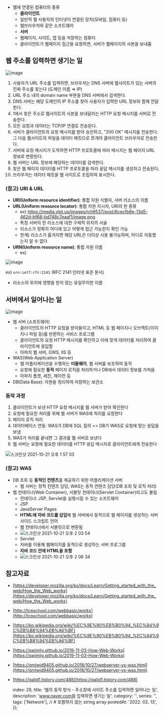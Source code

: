 
- 웹에 연결된 컴퓨터의 종류
  - **클라이언트**
  - 일반적 웹 사용자의 인터넷이 연결된 장치(모바일, 컴퓨터 등)
  - 웹브라우저와 같은 소프트웨어
  - **서버**
  - 웹페이지, 사이트, 앱 등을 저장하는 컴퓨터
  - 클라이언트가 웹페이지 접근을 요청하면, 서버가 웹페이지의 사본을 보내줌

## 웹 주소를 입력하면 생기는 일

![image](https://user-images.githubusercontent.com/40057032/138212486-98e336b2-dea8-46c3-8c2a-185163788efd.png)

1. 사용자가 URL 주소를 입력하면, 브라우저는 DNS 서버에 웹사이트가 있는 서버의 진짜 주소를 찾는다 (도메인 이름 ⇒ IP)
 1. URL 주소 내의 domain name 부분을 DNS 서버에서 검색한다.
 2. DNS 서버는 해당 도메인의 IP 주소를 찾아 사용자가 입력한 URL 정보와 함께 전달한다.
2. 1에서 찾은 주소로 웹사이트의 사본을 보내달라는 HTTP 요청 메시지를 서버로 전송한다.
 1. 모든 요청과 데이터는 TCP/IP 연결로 전송된다.
3. 서버가 클라이언트의 요청 메시지를 받아 승인하고, "200 OK" 메시지를 전송한다. 그 다음 웹사이트의 파일을 데이터 패킷으로 쪼개어 클라이언트 브라우저로 전송한다.
 1. 서버에 요청 메시지가 도착하면 HTTP 프로토콜에 따라 메시지는 웹 페이지 URL 정보로 변환된다.
 2. 웹 서버는 URL 정보에 해당하는 데이터를 검색한다.
 3. 찾은 웹 페이지 데이터를 HTTP 프로토콜을 따라 응답 메시지를 생성하고 전송된다.
4. 브라우저는 데이터 패킷을 웹 사이트로 조립하여 표시한다.

### (참고) URI & URL

- **URI(Uniform resource identifier)**: 통합 자원 식별자, 서버 리소스의 이름
- **URL(Uniform resource locator)**: 통합 자원 지시자, URI의 한 종류
  - ex) https://media.vlpt.us/images/jch9537/post/6cecfb8e-13d5-462d-bf68-bd748c7eaaf1/image.png
  - 특정 서버의 한 리소스에 대한 구체적 위치의 서술
  - 리소스가 정확히 어디에 있고 어떻게 접근 가능한지 확인 가능
  - 한계) 리소스가 옮겨지면 해당 URL은 더이상 사용 불가능하며, 어디로 이동했는지 알 수 없다
- **URN(Uniform resource name)**: 통합 자원 이름
  - ex)

![image](https://user-images.githubusercontent.com/40057032/138212502-96dc5ad4-4da9-4150-b86d-c82ebbd6f3a9.png)

ex) `urn:ietf:rfc:2141` (RFC 2141 인터넷 표준 문서)

  - 리소스의 위치에 영향을 받지 않는 유일무이한 이름

## 서버에서 일어나는 일

![image](https://user-images.githubusercontent.com/40057032/138212663-a9c1698a-ddf8-4734-a31c-4d60cb72a65c.png)

- 웹 서버 (소프트웨어)
  - 클라이언트의 HTTP 요청을 받아들이고, HTML 등 웹 페이지나 오브젝트(이미지나 파일 등)를 반환하는 서비스 프로그램
  - 클라이언트의 요청 HTTP 메시지를 확인하고 이에 맞게 데이터를 처리하여 클라이언트에 응답함
  - 아파치 웹 서버, GWS, IIS 등
- WAS(Web Application Server)
  - 웹 어플리케이션을 수행하는 **미들웨어**, 웹 서버를 보조하여 동작
  - 요청에 필요한 **동적** 페이지 로직을 처리하거나 DB에서 데이터 정보를 가져옴
  - 아파치 톰캣, 레진, 제이런 등
- DB(Data Base): 자원을 정리하여 저장하는 보관소

### 동작 과정

1. 클라이언트가 보낸 HTTP 요청 메시지를 웹 서버가 받아 확인한다
2. 요청에 필요한 처리를 위해 웹 서버가 WAS에 처리를 요청한다
 1. 페이지 로직 처리
 2. 데이터베이스 연동: WAS가 DB에 SQL 질의 => DB가 WAS로 요청에 맞는 응답을 보냄
3. WAS가 처리를 끝내면 그 결과를 웹 서버로 보낸다
4. 웹 서버는 요청에 필요한 데이터를 HTTP 응답 메시지로 클라이언트에게 전송한다

![스크린샷 2021-10-21 오후 1 57 03](https://user-images.githubusercontent.com/40057032/138214052-21805427-0115-4552-aa22-8231f3569b4f.png)

### (참고) WAS

- DB 조회 등 **동적인 컨텐츠**를 제공하기 위한 어플리케이션 서버
  - 웹 서버는 정적 컨텐츠 담당, WAS는 동적 컨텐츠 담당(DB 조회 및 로직 처리)
- 웹 컨테이너(Web Container), 서블릿 컨테이너(Servlet Container)라고도 불림
  - 컨테이너: JSP, Servlet을 실행시킬 수 있는 소프트웨어
  - JSP
  - JavaServer Pages
  - **HTML에 자바 코드를 삽입**해 웹 서버에서 동적으로 웹 페이지를 생성하는 서버 사이드 스크립트 언어
  - 웹 컨테이너에서 서블릿으로 변환됨
  - ![스크린샷 2021-10-21 오후 2 03 54](https://user-images.githubusercontent.com/40057032/138214651-f659c8a9-8e80-40c4-baf5-e79f38912e61.png)
  - Servlet
  - 자바를 이용해 웹페이지를 동적으로 생성하는 서버 프로그램
  - **자바 코드 안에 HTML을 포함**
  - ![스크린샷 2021-10-21 오후 2 06 34](https://user-images.githubusercontent.com/40057032/138214928-9258ebd6-2548-4b3b-8a91-57f5f8a14a5e.png)


## 참고자료

- [https://developer.mozilla.org/ko/docs/Learn/Getting_started_with_the_web/How_the_Web_works](https://developer.mozilla.org/ko/docs/Learn/Getting_started_with_the_web/How_the_Web_works)
- [http://tcpschool.com/webbasic/works](http://tcpschool.com/webbasic/works)
- [https://ko.wikipedia.org/wiki/%EC%9E%90%EB%B0%94_%EC%84%9C%EB%B8%94%EB%A6%BF](https://ko.wikipedia.org/wiki/%EC%9E%90%EB%B0%94_%EC%84%9C%EB%B8%94%EB%A6%BF)
- [https://swimjiy.github.io/2019-11-03-How-Web-Works](https://swimjiy.github.io/2019-11-03-How-Web-Works)
- [https://gmlwjd9405.github.io/2018/10/27/webserver-vs-was.html](https://gmlwjd9405.github.io/2018/10/27/webserver-vs-was.html)
- [https://galid1.tistory.com/488](https://galid1.tistory.com/488)

    index: 29,
    title: '웹의 동작 방식 - 주소창에 사이트 주소를 입력하면 일어나는 일',
    description: 'www.naver.com을 입력하면 생기는 일',
    category: '',
    series: '',
    tags: ['Network'], // # 포함하지 않는 string array
    postedAt: '2022. 02. 13',
});
